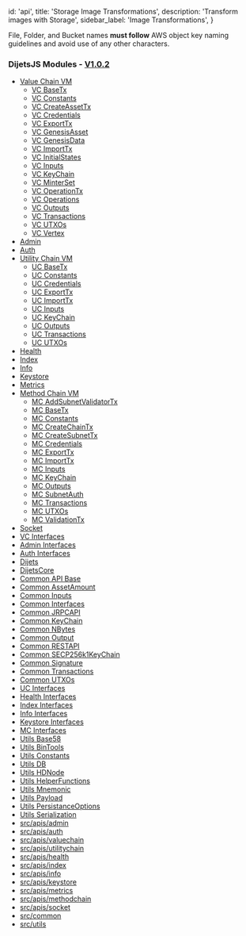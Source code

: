 
  id: 'api',
  title: 'Storage Image Transformations',
  description: 'Transform images with Storage',
  sidebar_label: 'Image Transformations',
}

<Admonition type="note">

File, Folder, and Bucket names **must follow** AWS object key naming guidelines and avoid use of any other characters.

</Admonition>


### DijetsJS Modules - [V1.0.2](https://github.com/Dijets-Inc/dijetsjs/releases/tag/v1.0.2)

- [Value Chain VM](https://github.com/Dijets-Inc/dijetsjs-docs/blob/master/modules/api_avm.md)
  - [VC BaseTx](https://github.com/Dijets-Inc/dijetsjs-docs/blob/master/modules/api_avm_basetx.md)
  - [VC Constants](https://github.com/Dijets-Inc/dijetsjs-docs/blob/master/modules/api_avm_constants.md)
  - [VC CreateAssetTx](https://github.com/Dijets-Inc/dijetsjs-docs/blob/master/modules/api_avm_createassettx.md)
  - [VC Credentials](https://github.com/Dijets-Inc/dijetsjs-docs/blob/master/modules/api_avm_credentials.md)
  - [VC ExportTx](https://github.com/Dijets-Inc/dijetsjs-docs/blob/master/modules/api_avm_exporttx.md)
  - [VC GenesisAsset](https://github.com/Dijets-Inc/dijetsjs-docs/blob/master/modules/api_avm_genesisasset.md)
  - [VC GenesisData](https://github.com/Dijets-Inc/dijetsjs-docs/blob/master/modules/api_avm_genesisdata.md)
  - [VC ImportTx](https://github.com/Dijets-Inc/dijetsjs-docs/blob/master/modules/api_avm_importtx.md)
  - [VC InitialStates](https://github.com/Dijets-Inc/dijetsjs-docs/blob/master/modules/api_avm_initialstates.md)
  - [VC Inputs](https://github.com/Dijets-Inc/dijetsjs-docs/blob/master/modules/api_avm_inputs.md)
  - [VC KeyChain](https://github.com/Dijets-Inc/dijetsjs-docs/blob/master/modules/api_avm_keychain.md)
  - [VC MinterSet](https://github.com/Dijets-Inc/dijetsjs-docs/blob/master/modules/api_avm_minterset.md)
  - [VC OperationTx](https://github.com/Dijets-Inc/dijetsjs-docs/blob/master/modules/api_avm_operationtx.md)
  - [VC Operations](https://github.com/Dijets-Inc/dijetsjs-docs/blob/master/modules/api_avm_operations.md)
  - [VC Outputs](https://github.com/Dijets-Inc/dijetsjs-docs/blob/master/modules/api_avm_outputs.md)
  - [VC Transactions](https://github.com/Dijets-Inc/dijetsjs-docs/blob/master/modules/api_avm_transactions.md)
  - [VC UTXOs](https://github.com/Dijets-Inc/dijetsjs-docs/blob/master/modules/api_avm_utxos.md)
  - [VC Vertex](https://github.com/Dijets-Inc/dijetsjs-docs/blob/master/modules/api_avm_vertex.md)
- [Admin](https://github.com/Dijets-Inc/dijetsjs-docs/blob/master/modules/api_admin.md)
- [Auth](https://github.com/Dijets-Inc/dijetsjs-docs/blob/master/modules/api_auth.md)
- [Utility Chain VM](https://github.com/Dijets-Inc/dijetsjs-docs/blob/master/modules/api_evm.md)
  - [UC BaseTx](https://github.com/Dijets-Inc/dijetsjs-docs/blob/master/modules/api_evm_basetx.md)
  - [UC Constants](https://github.com/Dijets-Inc/dijetsjs-docs/blob/master/modules/api_evm_constants.md)
  - [UC Credentials](https://github.com/Dijets-Inc/dijetsjs-docs/blob/master/modules/api_evm_credentials.md)
  - [UC ExportTx](https://github.com/Dijets-Inc/dijetsjs-docs/blob/master/modules/api_evm_exporttx.md)
  - [UC ImportTx](https://github.com/Dijets-Inc/dijetsjs-docs/blob/master/modules/api_evm_importtx.md)
  - [UC Inputs](https://github.com/Dijets-Inc/dijetsjs-docs/blob/master/modules/api_evm_inputs.md)
  - [UC KeyChain](https://github.com/Dijets-Inc/dijetsjs-docs/blob/master/modules/api_evm_keychain.md)
  - [UC Outputs](https://github.com/Dijets-Inc/dijetsjs-docs/blob/master/modules/api_evm_outputs.md)
  - [UC Transactions](https://github.com/Dijets-Inc/dijetsjs-docs/blob/master/modules/api_evm_transactions.md)
  - [UC UTXOs](https://github.com/Dijets-Inc/dijetsjs-docs/blob/master/modules/api_evm_utxos.md)
- [Health](https://github.com/Dijets-Inc/dijetsjs-docs/blob/master/modules/api_health.md)
- [Index](https://github.com/Dijets-Inc/dijetsjs-docs/blob/master/modules/api_index.md)
- [Info](https://github.com/Dijets-Inc/dijetsjs-docs/blob/master/modules/api_info.md)
- [Keystore](https://github.com/Dijets-Inc/dijetsjs-docs/blob/master/modules/api_keystore.md)
- [Metrics](https://github.com/Dijets-Inc/dijetsjs-docs/blob/master/modules/api_metrics.md)
- [Method Chain VM](https://github.com/Dijets-Inc/dijetsjs-docs/blob/master/modules/api_platformvm.md)
  - [MC AddSubnetValidatorTx](https://github.com/Dijets-Inc/dijetsjs-docs/blob/master/modules/api_platformvm_addsubnetvalidatortx.md)
  - [MC BaseTx](https://github.com/Dijets-Inc/dijetsjs-docs/blob/master/modules/api_platformvm_basetx.md)
  - [MC Constants](https://github.com/Dijets-Inc/dijetsjs-docs/blob/master/modules/api_platformvm_constants.md)
  - [MC CreateChainTx](https://github.com/Dijets-Inc/dijetsjs-docs/blob/master/modules/api_platformvm_createchaintx.md)
  - [MC CreateSubnetTx](https://github.com/Dijets-Inc/dijetsjs-docs/blob/master/modules/api_platformvm_createsubnettx.md)
  - [MC Credentials](https://github.com/Dijets-Inc/dijetsjs-docs/blob/master/modules/api_platformvm_credentials.md)
  - [MC ExportTx](https://github.com/Dijets-Inc/dijetsjs-docs/blob/master/modules/api_platformvm_exporttx.md)
  - [MC ImportTx](https://github.com/Dijets-Inc/dijetsjs-docs/blob/master/modules/api_platformvm_importtx.md)
  - [MC Inputs](https://github.com/Dijets-Inc/dijetsjs-docs/blob/master/modules/api_platformvm_inputs.md)
  - [MC KeyChain](https://github.com/Dijets-Inc/dijetsjs-docs/blob/master/modules/api_platformvm_keychain.md)
  - [MC Outputs](https://github.com/Dijets-Inc/dijetsjs-docs/blob/master/modules/api_platformvm_outputs.md)
  - [MC SubnetAuth](https://github.com/Dijets-Inc/dijetsjs-docs/blob/master/modules/api_platformvm_subnetauth.md)
  - [MC Transactions](https://github.com/Dijets-Inc/dijetsjs-docs/blob/master/modules/api_platformvm_transactions.md)
  - [MC UTXOs](https://github.com/Dijets-Inc/dijetsjs-docs/blob/master/modules/api_platformvm_utxos.md)
  - [MC ValidationTx](https://github.com/Dijets-Inc/dijetsjs-docs/blob/master/modules/api_platformvm_validationtx.md)
- [Socket](https://github.com/Dijets-Inc/dijetsjs-docs/blob/master/modules/api_socket.md)
- [VC Interfaces](https://github.com/Dijets-Inc/dijetsjs-docs/blob/master/modules/avm_interfaces.md)
- [Admin Interfaces](https://github.com/Dijets-Inc/dijetsjs-docs/blob/master/modules/admin_interfaces.md)
- [Auth Interfaces](https://github.com/Dijets-Inc/dijetsjs-docs/blob/master/modules/auth_interfaces.md)
- [Dijets](https://github.com/Dijets-Inc/dijetsjs-docs/blob/master/modules/dijets.md)
- [DijetsCore](https://github.com/Dijets-Inc/dijetsjs-docs/blob/master/modules/dijetscore.md)
- [Common API Base](https://github.com/Dijets-Inc/dijetsjs-docs/blob/master/modules/common_apibase.md)
- [Common AssetAmount](https://github.com/Dijets-Inc/dijetsjs-docs/blob/master/modules/common_assetamount.md)
- [Common Inputs](https://github.com/Dijets-Inc/dijetsjs-docs/blob/master/modules/common_inputs.md)
- [Common Interfaces](https://github.com/Dijets-Inc/dijetsjs-docs/blob/master/modules/common_interfaces.md)
- [Common JRPCAPI](https://github.com/Dijets-Inc/dijetsjs-docs/blob/master/modules/common_jrpcapi.md)
- [Common KeyChain](https://github.com/Dijets-Inc/dijetsjs-docs/blob/master/modules/common_keychain.md)
- [Common NBytes](https://github.com/Dijets-Inc/dijetsjs-docs/blob/master/modules/common_nbytes.md)
- [Common Output](https://github.com/Dijets-Inc/dijetsjs-docs/blob/master/modules/common_output.md)
- [Common RESTAPI](https://github.com/Dijets-Inc/dijetsjs-docs/blob/master/modules/common_restapi.md)
- [Common SECP256k1KeyChain](https://github.com/Dijets-Inc/dijetsjs-docs/blob/master/modules/common_secp256k1keychain.md)
- [Common Signature](https://github.com/Dijets-Inc/dijetsjs-docs/blob/master/modules/common_signature.md)
- [Common Transactions](https://github.com/Dijets-Inc/dijetsjs-docs/blob/master/modules/common_transactions.md)
- [Common UTXOs](https://github.com/Dijets-Inc/dijetsjs-docs/blob/master/modules/common_utxos.md)
- [UC Interfaces](https://github.com/Dijets-Inc/dijetsjs-docs/blob/master/modules/evm_interfaces.md)
- [Health Interfaces](https://github.com/Dijets-Inc/dijetsjs-docs/blob/master/modules/health_interfaces.md)
- [Index Interfaces](https://github.com/Dijets-Inc/dijetsjs-docs/blob/master/modules/index_interfaces.md)
- [Info Interfaces](https://github.com/Dijets-Inc/dijetsjs-docs/blob/master/modules/info_interfaces.md)
- [Keystore Interfaces](https://github.com/Dijets-Inc/dijetsjs-docs/blob/master/modules/keystore_interfaces.md)
- [MC Interfaces](https://github.com/Dijets-Inc/dijetsjs-docs/blob/master/modules/platformvm_interfaces.md)
- [Utils Base58](https://github.com/Dijets-Inc/dijetsjs-docs/blob/master/modules/utils_base58.md)
- [Utils BinTools](https://github.com/Dijets-Inc/dijetsjs-docs/blob/master/modules/utils_bintools.md)
- [Utils Constants](https://github.com/Dijets-Inc/dijetsjs-docs/blob/master/modules/utils_constants.md)
- [Utils DB](https://github.com/Dijets-Inc/dijetsjs-docs/blob/master/modules/utils_db.md)
- [Utils HDNode](https://github.com/Dijets-Inc/dijetsjs-docs/blob/master/modules/utils_hdnode.md)
- [Utils HelperFunctions](https://github.com/Dijets-Inc/dijetsjs-docs/blob/master/modules/utils_helperfunctions.md)
- [Utils Mnemonic](https://github.com/Dijets-Inc/dijetsjs-docs/blob/master/modules/utils_mnemonic.md)
- [Utils Payload](https://github.com/Dijets-Inc/dijetsjs-docs/blob/master/modules/utils_payload.md)
- [Utils PersistanceOptions](https://github.com/Dijets-Inc/dijetsjs-docs/blob/master/modules/utils_persistanceoptions.md)
- [Utils Serialization](https://github.com/Dijets-Inc/dijetsjs-docs/blob/master/modules/utils_serialization.md)
- [src/apis/admin](https://github.com/Dijets-Inc/dijetsjs-docs/blob/master/modules/src_apis_admin.md)
- [src/apis/auth](https://github.com/Dijets-Inc/dijetsjs-docs/blob/master/modules/src_apis_auth.md)
- [src/apis/valuechain](https://github.com/Dijets-Inc/dijetsjs-docs/blob/master/modules/src_apis_avm.md)
- [src/apis/utilitychain](https://github.com/Dijets-Inc/dijetsjs-docs/blob/master/modules/src_apis_evm.md)
- [src/apis/health](https://github.com/Dijets-Inc/dijetsjs-docs/blob/master/modules/src_apis_health.md)
- [src/apis/index](https://github.com/Dijets-Inc/dijetsjs-docs/blob/master/modules/src_apis_index.md)
- [src/apis/info](https://github.com/Dijets-Inc/dijetsjs-docs/blob/master/modules/src_apis_info.md)
- [src/apis/keystore](https://github.com/Dijets-Inc/dijetsjs-docs/blob/master/modules/src_apis_keystore.md)
- [src/apis/metrics](https://github.com/Dijets-Inc/dijetsjs-docs/blob/master/modules/src_apis_metrics.md)
- [src/apis/methodchain](https://github.com/Dijets-Inc/dijetsjs-docs/blob/master/modules/src_apis_platformvm.md)
- [src/apis/socket](https://github.com/Dijets-Inc/dijetsjs-docs/blob/master/modules/src_apis_socket.md)
- [src/common](https://github.com/Dijets-Inc/dijetsjs-docs/blob/master/modules/src_common.md)
- [src/utils](https://github.com/Dijets-Inc/dijetsjs-docs/blob/master/modules/src_utils.md)



